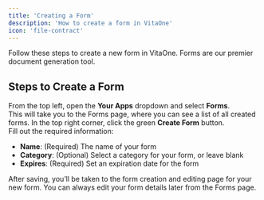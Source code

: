 ```yaml
---
title: 'Creating a Form'
description: 'How to create a form in VitaOne'
icon: 'file-contract'
---
```


<Info>
	Follow these steps to create a new form in VitaOne. Forms are our premier document generation tool.
</Info>

## Steps to Create a Form

<Steps>
	<Step title="Navigate to Forms">
		From the top left, open the <b>Your Apps</b> dropdown and select <b>Forms</b>.<br />
		This will take you to the Forms page, where you can see a list of all created forms.
	</Step>
	<Step title="Start a New Form">
		In the top right corner, click the green <b>Create Form</b> button.<br />
		Fill out the required information:
		<ul>
			<li><b>Name</b>: (Required) The name of your form</li>
			<li><b>Category</b>: (Optional) Select a category for your form, or leave blank</li>
			<li><b>Expires</b>: (Required) Set an expiration date for the form</li>
		</ul>
		After saving, you’ll be taken to the form creation and editing page for your new form.
	</Step>
</Steps>

<Tip>
	You can always edit your form details later from the Forms page.
</Tip>

